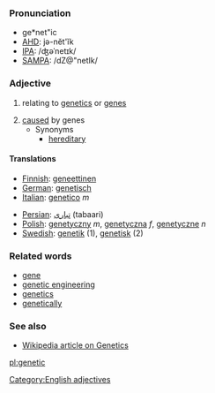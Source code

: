 ===Pronunciation===
*ge*net"ic
*[[w:AHD|AHD]]: jə-nĕt'ĭk
*[[w:IPA|IPA]]: /ʤəˈnetɪk/
*[[w:SAMPA|SAMPA]]: /dZ@"netIk/
===Adjective===
# {{genetics}} relating to [[genetics]] or [[gene]]s
# [[cause]]d by genes
#* Synonyms
#** [[hereditary]]

====Translations====

{{top}}
*[[Finnish]]: [[geneettinen]]
*[[German]]: [[genetisch]]
*[[Italian]]: [[genetico]] ''m''
{{mid}}
*[[Persian]]: [[تباری]] (tabaari)
*[[Polish]]: [[genetyczny]] ''m'', [[genetyczna]] ''f'', [[genetyczne]] ''n''
*[[Swedish]]: [[genetik]] (1), [[genetisk]] (2)
{{bottom}}

===Related words===
* [[gene]]
* [[genetic engineering]]
* [[genetics]]
* [[genetically]]

===See also===
* [http://en2.wikipedia.org/wiki/Genetics Wikipedia article on Genetics]

[[Category:English adjectives]]

[[pl:genetic]]
